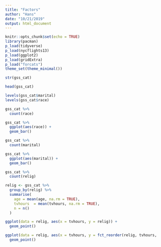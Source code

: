 ```yaml
---
title: "Factors"
author: "Hans"
date: "10/21/2019"
output: html_document
---
```


```r
knitr::opts_chunk$set(echo = TRUE)
library(pacman)
p_load(tidyverse)
p_load(nycflights13)
p_load(ggplot2)
p_load(gridExtra)
p_load("forcats")
theme_set(theme_minimal())
```

```r
str(gss_cat)

head(gss_cat)

levels(gss_cat$marital)
levels(gss_cat$race)

gss_cat %>%
  count(race)

gss_cat %>%
  ggplot(aes(race)) +
  geom_bar()

gss_cat %>%
  count(marital)

gss_cat %>%
  ggplot(aes(marital)) +
  geom_bar()

gss_cat %>%
  count(relig)

relig <- gss_cat %>%
  group_by(relig) %>%
  summarise(
    age = mean(age, na.rm = TRUE),
    tvhours  = mean(tvhours, na.rm = TRUE),
    n = n()
  )

ggplot(data = relig, aes(x = tvhours, y = relig)) +
  geom_point()

ggplot(data = relig, aes(x = tvhours, y = fct_reorder(relig, tvhours, .desc=FALSE))) +
  geom_point()

```

